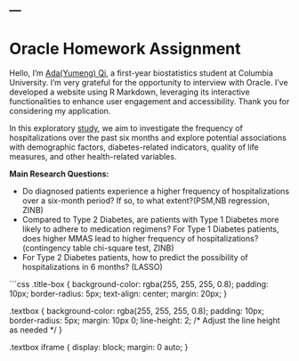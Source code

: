 
---
---
<div class="title-box">
  <h1>Oracle Homework Assignment </h1>
</div>

<div class="textbox">
  <p>Hello, I'm <a href="about.html">Ada(Yumeng) Qi</a>, a first-year biostatistics student at Columbia University. I'm very grateful for the opportunity to interview with Oracle. I've developed a website using R Markdown, leveraging its interactive functionalities to enhance user engagement and accessibility. Thank you for considering my application.</p>
</div>


<div class="textbox">
  <p>In this exploratory <a href="report.html">study</a>, we aim to investigate the frequency of hospitalizations over the past six months and explore potential associations with demographic factors, diabetes-related indicators, quality of life measures, and other health-related variables.</p>

  <p>**Main Research Questions:**</p>
  <ul>
    <li>Do diagnosed patients experience a higher frequency of hospitalizations over a six-month period? If so, to what extent?(PSM,NB regression, ZINB)</li>
    <li>Compared to Type 2 Diabetes, are patients with Type 1 Diabetes more likely to adhere to medication regimens? For Type 1 Diabetes patients, does higher MMAS lead to higher frequency of hospitalizations? (contingency table chi-square test, ZINB) </li>
    <li>For Type 2 Diabetes patients, how to predict the possibility of hospitalizations in 6 months? (LASSO)</li>
  </ul>
</div>

```css

.title-box {
  background-color: rgba(255, 255, 255, 0.8);
  padding: 10px;
  border-radius: 5px;
  text-align: center;
  margin: 20px;
}

.textbox {
  background-color: rgba(255, 255, 255, 0.8);
  padding: 10px;
  border-radius: 5px;
  margin: 10px 0;
  line-height: 2; /* Adjust the line height as needed */
}

.textbox iframe {
  display: block;
  margin: 0 auto;
}